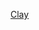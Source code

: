 {{US county navigation box
| collapse_state = {{{state|expanded}}}
| listclass      = hlist

| template_name  = 克萊縣 (堪薩斯州)
| county         = 克萊縣
| state          = 堪薩斯州
| seat           = 克萊森特

| map_image      = Map of Kansas highlighting Clay County.svg
| map_alt        = Map of Kansas highlighting Clay County
| map_caption    = Map of Kansas highlighting Clay County

| title1 = [[城市]]
| body1  = 
* [[克萊森特 (堪薩斯州)|克萊森特]]
* [[克利夫頓 (堪薩斯州)|克利夫頓]]‡
* [[格林 (堪薩斯州)|格林]]
* [[朗福德 (堪薩斯州)|朗福德]]
* [[摩根維爾 (堪薩斯州)|摩根維爾]]
* [[奧克希爾 (堪薩斯州)|奧克希爾]]
* [[韋寧 (堪薩斯州)|韋寧]]‡
* [[韋克菲爾德 (堪薩斯州)|韋克菲爾德]]

| title2 = [[非建制地區]]
| body2  = 
* [[布朗代爾 (堪薩斯州)|布朗代爾]]
* [[艾達那 (堪薩斯州)|艾達那]]
* [[因達斯特里 (堪薩斯州)|因達斯特里]]‡
* [[萊迪史密斯 (堪薩斯州)|萊迪史密斯]]

| title3 = [[鎮區 (美國)|鎮區]]
| body3  = 
* [[阿瑟爾斯坦鎮區 (堪薩斯州克萊縣)|阿瑟爾斯坦鎮區]]
* [[布萊恩鎮區 (堪薩斯州克萊縣)|布萊恩鎮區]]
* [[布盧姆鎮區 (堪薩斯州克萊縣)|布盧姆鎮區]]
* [[查普曼鎮區 (堪薩斯州克萊縣)|查普曼鎮區]]
* [[克萊森特鎮區 (堪薩斯州克萊縣)|克萊森特鎮區]]
* [[埃克塞特鎮區 (堪薩斯州克萊縣)|埃克塞特鎮區]]
* [[五溪鎮區 (堪薩斯州克萊縣)|五溪鎮區]]
* [[加菲爾德鎮區 (堪薩斯州克萊縣)|加菲爾德鎮區]]
* [[吉爾鎮區 (堪薩斯州克萊縣)|吉爾鎮區]]
* [[戈申鎮區 (堪薩斯州克萊縣)|戈申鎮區]]
* [[格蘭特鎮區 (堪薩斯州克萊縣)|格蘭特鎮區]]
* [[海斯鎮區 (堪薩斯州克萊縣)|海斯鎮區]]
* [[海蘭鎮區 (堪薩斯州克萊縣)|海蘭鎮區]]
* [[馬爾伯里鎮區 (堪薩斯州克萊縣)|馬爾伯里鎮區]]
* [[奧克蘭鎮區 (堪薩斯州克萊縣)|奧克蘭鎮區]]
* [[里帕布利克鎮區 (堪薩斯州克萊縣)|里帕布利克鎮區]]
* [[謝爾曼鎮區 (堪薩斯州克萊縣)|謝爾曼鎮區]]
* [[尤寧鎮區 (堪薩斯州克萊縣)|尤寧鎮區]]

| title4 = 註
| body4  = ‡該聚居地有部分隸屬其他縣份

}}<noinclude>
{{collapsible option}}
[[Category:堪薩斯州縣份導航模板|Clay]]  
[[Category:克萊縣 (堪薩斯州)| ]]
</noinclude>